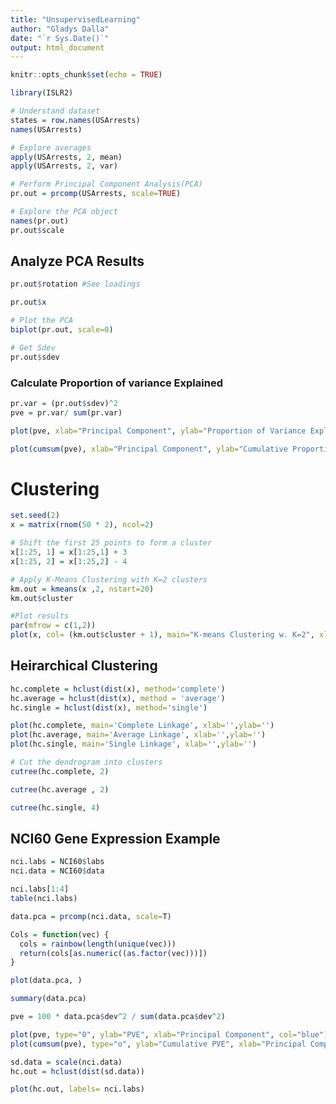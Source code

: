 ```yaml
---
title: "UnsupervisedLearning"
author: "Gladys Dalla"
date: "`r Sys.Date()`"
output: html_document
---
```


```r
knitr::opts_chunk$set(echo = TRUE)

```

```r
library(ISLR2)

# Understand dataset
states = row.names(USArrests)
names(USArrests)

# Explore averages
apply(USArrests, 2, mean)
apply(USArrests, 2, var)

# Perform Principal Component Analysis(PCA)
pr.out = prcomp(USArrests, scale=TRUE)

# Explore the PCA object
names(pr.out)
pr.out$scale
```
## Analyze PCA Results

```r
pr.out$rotation #See loadings

pr.out$x

# Plot the PCA
biplot(pr.out, scale=0)

# Get Sdev
pr.out$sdev

```

### Calculate Proportion of variance Explained
```r
pr.var = (pr.out$sdev)^2
pve = pr.var/ sum(pr.var)

plot(pve, xlab="Principal Component", ylab="Proportion of Variance Explained", ylim=c(0,1), type='b')
```


```r
plot(cumsum(pve), xlab="Principal Component", ylab="Cumulative Proportion of Variance Explained", ylim=c(0,1), type='b')
```

# Clustering
```r
set.seed(2)
x = matrix(rnom(50 * 2), ncol=2)

# Shift the first 25 points to form a cluster
x[1:25, 1] = x[1:25,1] + 3
x[1:25, 2] = x[1:25,2] - 4

# Apply K-Means Clustering with K=2 clusters
km.out = kmeans(x ,2, nstart=20)
km.out$cluster

#Plot results
par(mfrow = c(1,2))
plot(x, col= (km.out$cluster + 1), main="K-means Clustering w. K=2", xlab="", ylab="", pch=2, cex=2)
```

## Heirarchical Clustering

```r
hc.complete = hclust(dist(x), method='complete')
hc.average = hclust(dist(x), method = 'average')
hc.single = hclust(dist(x), method='single')

plot(hc.complete, main='Complete Linkage', xlab='',ylab='')
plot(hc.average, main='Average Linkage', xlab='',ylab='')
plot(hc.single, main='Single Linkage', xlab='',ylab='')
```


```r
# Cut the dendrogram into clusters
cutree(hc.complete, 2)

cutree(hc.average , 2)

cutree(hc.single, 4)
```


## NCI60 Gene Expression Example
```r
nci.labs = NCI60$labs
nci.data = NCI60$data
```


```r
nci.labs[1:4]
table(nci.labs)
```

```r
data.pca = prcomp(nci.data, scale=T)

Cols = function(vec) {
  cols = rainbow(length(unique(vec)))
  return(cols[as.numeric((as.factor(vec)))])
}

plot(data.pca, )
```


```r
summary(data.pca)

pve = 100 * data.pca$dev^2 / sum(data.pca$dev^2)

plot(pve, type="0", ylab="PVE", xlab="Principal Component", col="blue")
plot(cumsum(pve), type="o", ylab="Cumulative PVE", xlab="Principal Component", col="brown")

```

```r
sd.data = scale(nci.data)
hc.out = hclust(dist(sd.data))

plot(hc.out, labels= nci.labs)
```


